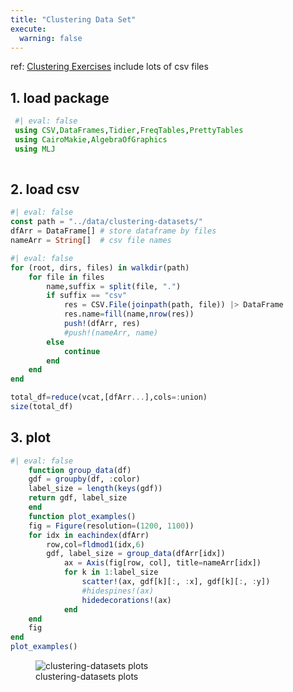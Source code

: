 ```yaml
---
title: "Clustering Data Set"
execute:
  warning: false
---
```


:::{.callout-note title="info"}

ref: [Clustering Exercises](https://www.kaggle.com/datasets/joonasyoon/clustering-exercises)
include lots of csv files
:::

## 1. load package

```julia
 #| eval: false
 using CSV,DataFrames,Tidier,FreqTables,PrettyTables
 using CairoMakie,AlgebraOfGraphics
 using MLJ
 
```

## 2. load csv

```julia
#| eval: false
const path = "../data/clustering-datasets/"
dfArr = DataFrame[] # store dataframe by files
nameArr = String[]  # csv file names
```

```julia
#| eval: false
for (root, dirs, files) in walkdir(path)
    for file in files
        name,suffix = split(file, ".")
        if suffix == "csv"
            res = CSV.File(joinpath(path, file)) |> DataFrame
            res.name=fill(name,nrow(res))
            push!(dfArr, res)
            #push!(nameArr, name)
        else
            continue
        end
    end
end

total_df=reduce(vcat,[dfArr...],cols=:union)
size(total_df)
```


## 3. plot  
<!-- ```{julia}
     ax=(width=1200,height=1200)
     datalayer=data(total_df)
     maplayer=mapping(:x,:y,color=:color,layout=:name)
     vislayer=visual(Scatter,strokewidth=1,strokecolor=:black)
     plt=datalayer*maplayer*vislayer
     draw(plt,axis=ax)
``` -->


   <!-- datalayer=data(dfArr[1])
    maplayer=mapping(:x,:y,color=:color)
    vislayer=visual(Scatter,strokewidth=1,strokecolor=:black)
    plt=datalayer*maplayer*vislayer
    draw(plt) -->
```julia
#| eval: false
    function group_data(df)
    gdf = groupby(df, :color)
    label_size = length(keys(gdf))
    return gdf, label_size
    end
    function plot_examples()
    fig = Figure(resolution=(1200, 1100))
    for idx in eachindex(dfArr)
        row,col=fldmod1(idx,6)
        gdf, label_size = group_data(dfArr[idx])
            ax = Axis(fig[row, col], title=nameArr[idx])
            for k in 1:label_size
                scatter!(ax, gdf[k][:, :x], gdf[k][:, :y])
                #hidespines!(ax)
                hidedecorations!(ax)
            end
    end
    fig
end
plot_examples()
```

![clustering-datasets plots](../data/clustering-datasets/clustering-example.png)